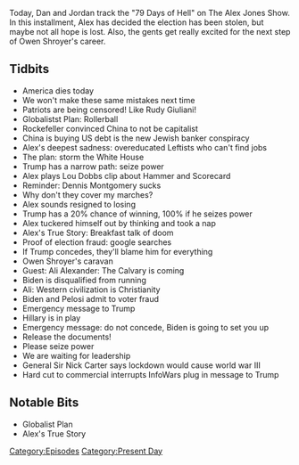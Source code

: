 {{DEFAULTSORT:
    #_EPISODE_0501:November 7-8, 2020
}}{{Episode
    | title             = November 7-8, 2020
    | caption           = Listen to this episode on [https://knowledgefight.libsyn.com/501-november-7-8-2020 Libsyn] [https://open.spotify.com/episode/7rYGju5e5SgierMAxLlktq Spotify], Read the [[Transcript/501: November 7-8, 2020|Unofficial Transcript]], View discussion on [https://reddit.com/js6off Reddit]
    | episodeNumber     = 501
    | length            = 01:52:27
    | airDate           = November 11, 2020
    | coverageStartDate = November 7, 2020
    | coverageEndDate   = November 8, 2020
    | episodeType       = [[:Category:Present Day|Present Day]]
    | appearance        = [[Dennis Montgomery]], [[Owen Shroyer]], [[Ali Alexander]], [[Joe Biden]], [[Nancy Pelosi]], [[General Sir Nick Carter]]
    | oocDrop           = It's cool to watch celebrities dance
    | previousEpisode   = [[500: November 5-6, 2020]]
    | nextEpisode       = [[502: Dan's Cara-Vanity Project Part 1]]
}}

{{Stub}}

Today, Dan and Jordan track the "79 Days of Hell" on The Alex Jones Show. In this installment, Alex has decided the election has been stolen, but maybe not all hope is lost. Also, the gents get really excited for the next step of Owen Shroyer's career.

==Tidbits==

*America dies today
*We won't make these same mistakes next time
*Patriots are being censored! Like Rudy Giuliani!
*Globalistst Plan: Rollerball
*Rockefeller convinced China to not be capitalist
*China is buying US debt is the new Jewish banker conspiracy
*Alex's deepest sadness: overeducated Leftists who can't find jobs
*The plan: storm the White House
*Trump has a narrow path: seize power
*Alex plays Lou Dobbs clip about Hammer and Scorecard
*Reminder: Dennis Montgomery sucks
*Why don't they cover my marches?
*Alex sounds resigned to losing
*Trump has a 20% chance of winning, 100% if he seizes power
*Alex tuckered himself out by thinking and took a nap
*Alex's True Story: Breakfast talk of doom
*Proof of election fraud: google searches
*If Trump concedes, they'll blame him for everything
*Owen Shroyer's caravan
*Guest: Ali Alexander: The Calvary is coming
*Biden is disqualified from running
*Ali: Western civilization is Christianity
*Biden and Pelosi admit to voter fraud
*Emergency message to Trump
*Hillary is in play
*Emergency message: do not concede, Biden is going to set you up
*Release the documents!
*Please seize power
*We are waiting for leadership
*General Sir Nick Carter says lockdown would cause world war III
*Hard cut to commercial interrupts InfoWars plug in message to Trump

==Notable Bits==

*Globalist Plan
*Alex's True Story

[[Category:Episodes]]
[[Category:Present Day]]
